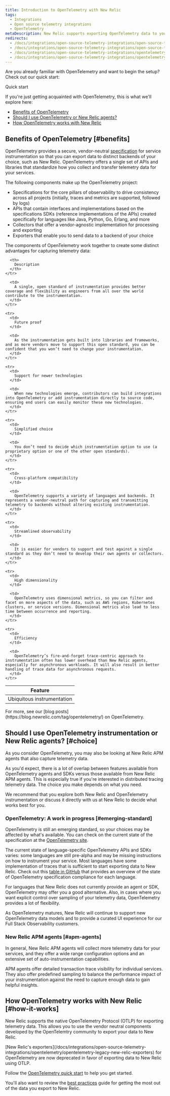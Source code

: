 ```yaml
---
title: Introduction to OpenTelemetry with New Relic
tags:
  - Integrations
  - Open source telemetry integrations
  - OpenTelemetry
metaDescription: New Relic supports exporting OpenTelemetry data to your New Relic account.
redirects:
  - /docs/integrations/open-source-telemetry-integrations/open-source-telemetry-integration-list/new-relics-opentelemetry-integration
  - /docs/integrations/open-source-telemetry-integrations/open-source-telemetry-integration-list/opentelemetry-exporter
  - /docs/integrations/open-source-telemetry-integrations/opentelemetry/opentelemetry-exporter
  - /docs/integrations/open-source-telemetry-integrations/opentelemetry/introduction-opentelemetry
---
```

Are you already familiar with OpenTelemetry and want to begin the setup? Check out our quick start:

<ButtonGroup>
<ButtonLink
  role="button"
  to="/docs/integrations/open-source-telemetry-integrations/opentelemetry/opentelemetry-quick-start"
  variant="primary"
>
  Quick start
</ButtonLink>
</ButtonGroup>

If you're just getting acquainted with OpenTelemetry, this is what we'll explore here:

* [Benefits of OpenTelemetry](#benefits)
* [Should I use OpenTelemetry or New Relic agents?](#choice)
* [How OpenTelemetry works with New Relic](#how-it-works)

## Benefits of OpenTelemetry [#benefits]

OpenTelemetry provides a secure, vendor-neutral [specification](https://github.com/open-telemetry/opentelemetry-specification) for service instrumentation so that you can export data to distinct backends of your choice, such as New Relic. OpenTelemetry offers a single set of APIs and libraries that standardize how you collect and transfer telemetry data for your services.

The following components make up the OpenTelemetry project:

* Specifications for the core pillars of observability to drive consistency across all projects (initially, traces and metrics are supported, followed by logs)
* APIs that contain interfaces and implementations based on the specifications SDKs (reference implementations of the APIs) created specifically for languages like Java, Python, Go, Erlang, and more
* Collectors that offer a vendor-agnostic implementation for processing and exporting
* Exporters that enable you to send data to a backend of your choice

The components of OpenTelemetry work together to create some distinct advantages for capturing telemetry data:

<table>
  <thead>
    <tr>
      <th style={{ width: "200px" }}>
        Feature
      </th>

      <th>
        Description
      </th>
    </tr>
  </thead>

  <tbody>
    <tr>
      <td>
        Ubiquitous instrumentation
      </td>

      <td>
        A single, open standard of instrumentation provides better coverage and flexibility as engineers from all over the world contribute to the instrumentation.
      </td>
    </tr>

    <tr>
      <td>
        Future proof
      </td>

      <td>
        As the instrumentation gets built into libraries and frameworks, and as more vendors move to support this open standard, you can be confident that you won’t need to change your instrumentation.
      </td>
    </tr>

    <tr>
      <td>
        Support for newer technologies
      </td>

      <td>
        When new technologies emerge, contributors can build integrations into OpenTelemetry or add instrumentation directly to source code, ensuring end users can easily monitor these new technologies.
      </td>
    </tr>

    <tr>
      <td>
        Simplified choice
      </td>

      <td>
        You don’t need to decide which instrumentation option to use (a proprietary option or one of the other open standards).
      </td>
    </tr>

    <tr>
      <td>
        Cross-platform compatibility
      </td>

      <td>
        OpenTelemetry supports a variety of languages and backends. It represents a vendor-neutral path for capturing and transmitting telemetry to backends without altering existing instrumentation.
      </td>
    </tr>

    <tr>
      <td>
        Streamlined observability
      </td>

      <td>
        It is easier for vendors to support and test against a single standard as they don’t need to develop their own agents or collectors.
      </td>
    </tr>

    <tr>
      <td>
        High dimensionality
      </td>

      <td>
        OpenTelemetry uses dimensional metrics, so you can filter and facet on more aspects of the data, such as AWS regions, Kubernetes clusters, or service versions. Dimensional metrics also lead to less time between occurrence and reporting.
      </td>
    </tr>

    <tr>
      <td>
        Efficiency
      </td>

      <td>
        OpenTelemetry’s fire-and-forget trace-centric approach to instrumentation often has lower overhead than New Relic agents, especially for asynchronous workloads. It will also result in better handling of trace data for asynchronous requests.
      </td>
    </tr>
  </tbody>
</table>

<Callout variant="tip">
  For more, see our [blog posts](https://blog.newrelic.com/tag/opentelemetry/) on OpenTelemetry.
</Callout>

## Should I use OpenTelemetry instrumentation or New Relic agents? [#choice]

As you consider OpenTelemetry, you may also be looking at New Relic APM agents that also capture telemetry data.

As you'd expect, there is a lot of overlap between features available from OpenTelemetry agents and SDKs versus those available from New Relic APM agents. This is especially true if you're interested in distributed tracing telemetry data. The choice you make depends on what you need.

We recommend that you explore both New Relic and OpenTelemetry instrumentation or discuss it directly with us at New Relic to decide what works best for you.

### OpenTelemetry: A work in progress [#emerging-standard]

OpenTelemetry is still an emerging standard, so your choices may be affected by what's available. You can check on the current state of the specification at the [OpenTelemetry site](https://opentelemetry.io).

The current state of language-specific OpenTelemetry APIs and SDKs varies: some languages are still pre-alpha and may be missing instructions on how to instrument your service. Most languages have some implementation of traces that is sufficient to start exporting data to New Relic. Check out this [table in GitHub](https://github.com/open-telemetry/opentelemetry-specification/blob/master/spec-compliance-matrix.md) that provides an overview of the state of OpenTelemetry specification compliance for each language.

For languages that New Relic does not currently provide an agent or SDK, OpenTelemetry may offer you a good alternative. Also, in cases where you want explicit control over sampling of your telemetry data, OpenTelemetry provides a lot of flexibility.

As OpenTelemetry matures, New Relic will continue to support new OpenTelemetry data models and to provide a curated UI experience for our Full Stack Observability customers.

### New Relic APM agents [#apm-agents]

In general, New Relic APM agents will collect more telemetry data for your services, and they offer a wide range configuration options and an extensive set of auto-instrumentation capabilities.

APM agents offer detailed transaction trace visibility for individual services. They also offer predefined sampling to balance the performance impact of your instrumentation against the need to capture enough data to gain helpful insights.

## How OpenTelemetry works with New Relic [#how-it-works]

New Relic supports the native OpenTelemetry Protocol (OTLP) for exporting telemetry data. This allows you to use the vendor neutral components developed by the OpenTelemtry community to export your data to New Relic.

<Callout variant="important">
[New Relic's exporters](/docs/integrations/open-source-telemetry-integrations/opentelemetry/opentelemetry-legacy-new-relic-exporters) for OpenTelemetry are now deprecated in favor of exporting data to New Relic using OTLP.
</Callout>

Follow the [OpenTelemetry quick start](https://docs.newrelic.com/docs/integrations/open-source-telemetry-integrations/opentelemetry/set-opentelemetry-new-relic) to help you get started.

You'll also want to review the [best practices](/docs/integrations/open-source-telemetry-integrations/opentelemetry/opentelemetry-concepts) guide for getting the most out of the data you export to New Relic.
